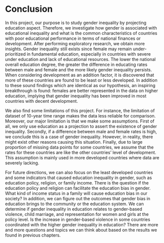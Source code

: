 # Conclusion

In this project, our purpose is to study gender inequality by projecting education aspect. Therefore, we investigate how gender is associated with educational inequality and what is the common characteristics of countries with poor educational performance in terms of national finances or development.  After performing exploratory research, we obtain more insights. Gender inequality still exists since female may remain under-prioritized in fundamental education, especially in countries with severe under education and lack of educational resources. The lower the national overall education degree, the greater the difference in educating rates between male and female and the more likely gender inequality persists. When considering development as an addition factor, it is discovered that more of these countries are found to be least or less developed. In addition to these sound findings which are identical as our hypothesis, an inspiring breakthrough is found: females are better represented in the data on higher education, implying that gender inequality has been improved in most countries with decent development.

We also find some limitations of this project. For instance, the limitation of dataset of 10-year time range makes the data less reliable for comparison. Moreover, our major limitation is that we make some assumptions. First of all, we only use education as a projection to assert the existence of gender inequality. Secondly, if a difference between male and female rates is high, we conclude this is a case of gender inequality. However, in reality, there might exist other reasons causing this situation. Finally, due to large proportion of missing data points for some countries, we assume that the rates for these countries are like the other countries' level of development. This assumption is mainly used in more developed countries where data are severely lacking.

For future directions, we can also focus on the least developed countries and some indicators that caused education inequality in gender, such as education policy, religion, or family income. There is the question if the education policy and religion can facilitate the education bias in gender. What kind of income status in a family will cause education bias in our society? In addition, we can figure out the outcomes that gender bias in education brings to the community or the education system. We can determine if gender inequality in education relates to gender-based violence, child marriage, and representation for women and girls at the policy level. Is the increase in gender-based violence in some countries coordinated with the higher gender inequality in education? There are more and more questions and topics we can think about based on the results we found in previous chapters.
